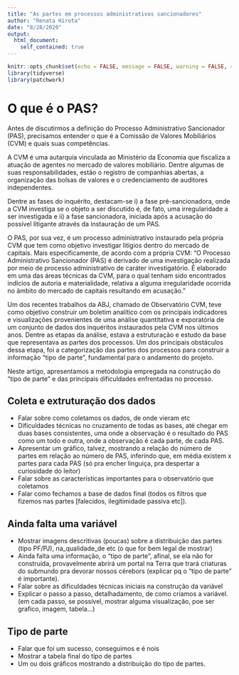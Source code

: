 ```yaml
---
title: "As partes em processos administrativos sancionadores"
author: "Renata Hirota"
date: "8/28/2020"
output: 
  html_document:
    self_contained: true
---
```


```r
knitr::opts_chunk$set(echo = FALSE, message = FALSE, warning = FALSE, results = "hide")
library(tidyverse)
library(patchwork)
```

# O que é o PAS? 

Antes de discutirmos a definição do Processo Administrativo Sancionador (PAS), precisamos entender o que é a Comissão de Valores Mobiliários (CVM) e quais suas competências.

A CVM é uma autarquia vinculada ao Ministério da Economia que fiscaliza a atuação de agentes no mercado de valores mobiliário. Dentre algumas de suas responsabilidades, estão o registro de companhias abertas, a organização das bolsas de valores e o credenciamento de auditores independentes.

Dentre as fases do inquérito, destacam-se i) a fase pré-sancionadora, onde a CVM investiga se o objeto a ser discutido é, de fato, uma irregularidade a ser investigada e ii) a fase sancionadora, iniciada após a acusação do possível litigante através da instauração de um PAS.

O PAS, por sua vez, é um processo administrativo instaurado pela própria CVM que tem como objetivo investigar litígios dentro do mercado de capitais. Mais especificamente, de acordo com a própria CVM: 
"O Processo Administrativo Sancionador (PAS) é derivado de uma investigação realizada por meio de processo administrativo de caráter investigatório. É elaborado em uma das áreas técnicas da CVM, para o qual tenham sido encontrados indícios de autoria e materialidade, relativa a alguma irregularidade ocorrida no âmbito do mercado de capitais resultando em acusação."

Um dos recentes trabalhos da ABJ, chamado de Observatório CVM, teve como objetivo construir um boletim analítico com os principais indicadores e visualizações provenientes de uma análise quantitativa e exporatória de um conjunto de dados dos inquéritos instaurados pela CVM nos últimos anos. Dentre as etapas da análise, estava a estruturação e estudo da base que representava as partes dos processos. Um dos principais obstáculos dessa etapa, foi a categorização das partes dos processos para construir a informação "tipo de parte", fundamental para o andamento do projeto.

Neste artigo, apresentamos a metodologia empregada na construção do "tipo de parte" e das principais dificuldades enfrentadas no processo.

## Coleta e extruturação dos dados

- Falar sobre como coletamos os dados, de onde vieram etc
- Dificuldades técnicas no cruzamento de todas as bases, até chegar em duas bases consistentes, uma onde a observação é o resultado do PAS como um todo e outra, onde a observação é cada parte, de cada PAS.
- Apresentar um gráfico, talvez, mostrando a relação do número de partes em relação ao número de PAS, inferindo que, em média existem x partes para cada PAS (só pra encher linguiça, pra despertar a curiosidade do leitor)
- Falar sobre as características importantes para o observatório que coletamos
- Falar como fechamos a base de dados final (todos os filtros que fizemos nas partes [falecidos, ilegitimidade passiva etc]).

## Ainda falta uma variável

- Mostrar imagens descritivas (poucas) sobre a distribuição das partes (tipo PF/PJ), na_qualidade_de etc (o que for bem legal de mostrar)
- Ainda falta uma informação, o "tipo de parte", afinal, se ela não for construída, provavelmente abrirá um portal na Terra que trará criaturas do submundo pra devorar nossos cérebors (explicar pq o "tipo de parte" é importante).
- Falar sobre as dificuldades técnicas iniciais na construção da variável
- Explicar o passo a passo, detalhadamento, de como criamos a variável. (em cada passo, se possível, mostrar alguma visualização, poe ser grafico, imagem, tabela...)


## Tipo de parte

- Falar que foi um sucesso, conseguimos e é nois
- Mostrar a tabela final do tipo de partes
- Um ou dois gráficos mostrando a distribuição do tipo de partes.